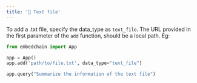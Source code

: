 ```yaml
---
title: '📄 Text file'
---
```


To add a .txt file, specify the data_type as `text_file`. The URL provided in the first parameter of the `add` function, should be a local path. Eg:

```python
from embedchain import App

app = App()
app.add('path/to/file.txt', data_type="text_file")

app.query("Summarize the information of the text file")
```